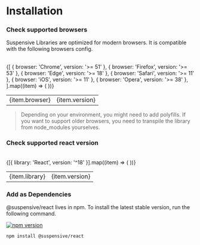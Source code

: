 
# Installation

<Steps>

### Check supported browsers

Suspensive Libraries are optimized for modern browsers. It is compatible with the following browsers config.

<br />

<table>
  <tbody>
    {[
      { browser: 'Chrome', version: '>= 51' },
      { browser: 'Firefox', version: '>= 53' },
      { browser: 'Edge', version: '>= 18' },
      { browser: 'Safari', version: '>= 11' },
      { browser: 'iOS', version: '>= 11' },
      { browser: 'Opera', version: '>= 38' },
    ].map((item) => (
      <tr key={item.browser}>
        <td>{item.browser}</td>
        <td className="text-center">{item.version}</td>
      </tr>
    ))}
  </tbody>
</table>

> Depending on your environment, you might need to add polyfills. If you want to support older browsers, you need to transpile the library from node_modules yourselves.

### Check supported react version

<br />

<table>
  <tbody>
    {[{ library: 'React', version: '^18' }].map((item) => (
      <tr key={item.library}>
        <td>{item.library}</td>
        <td className="text-center">{item.version}</td>
      </tr>
    ))}
  </tbody>
</table>

### Add as Dependencies

@suspensive/react lives in npm. To install the latest stable version, run the following command.

[![npm version](https://img.shields.io/npm/v/@suspensive/react?color=000&labelColor=000&logo=npm&label=)](https://www.npmjs.com/package/@suspensive/react)

```shell npm2yarn
npm install @suspensive/react
```

</Steps>
